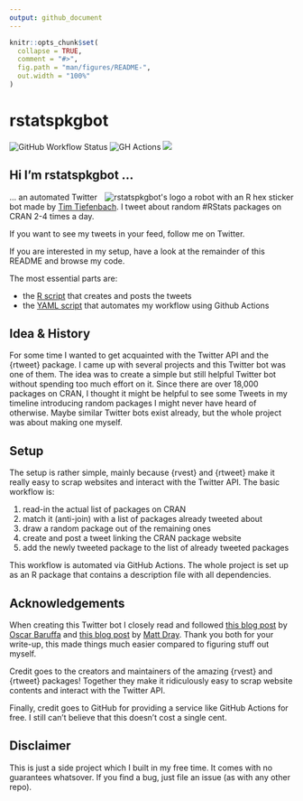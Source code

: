 ```yaml
---
output: github_document
---
```


<!-- README.md is generated from README.Rmd. Please edit that file -->

```r
knitr::opts_chunk$set(
  collapse = TRUE,
  comment = "#>",
  fig.path = "man/figures/README-",
  out.width = "100%"
)
```


# rstatspkgbot
<!-- badges: start -->
![GitHub Workflow Status](https://img.shields.io/github/actions/workflow/status/timteafan/rstatspkgbot/tweet_rpkg.yaml?label=bot%20status&logo=Github%20Actions&logoColor=white&style=flat-square)
![GH Actions](https://img.shields.io/static/v1?label=automated%20with&message=GitHub%20Actions&color=2088FF&logo=GitHub%20Actions&style=flat-square&labelColor=52535e)
<a href="https://www.twitter.com/rstatspkgbot/" target="blank"><img src="https://img.shields.io/twitter/follow/rstatspkgbot?label=Followers"></a>
<!-- badges: end -->

## Hi I'm rstatspkgbot ... 

<a id="logo" href="https://raw.githubusercontent.com/TimTeaFan/rstatspkgbot/main/man/figures/logo_big.png"><img src="man/figures/logo.png" alt="rstatspkgbot's logo a robot with an R hex sticker" align="right"></a>

... an automated Twitter bot made by [Tim Tiefenbach](https://twitter.com/TimTeaFan). I tweet about random #RStats packages on CRAN 2-4 times a day.

If you want to see my tweets in your feed, follow me on Twitter.

If you are interested in my setup, have a look at the remainder of this README and browse my code.

The most essential parts are:

- the [R script](/R/create_post_and_tweet.R) that creates and posts the tweets
- the [YAML script](/.github/workflows/tweet_rpkg.yaml) that automates my workflow using Github Actions


## Idea & History

For some time I wanted to get acquainted with the Twitter API and the {rtweet} package. I came up with
several projects and this Twitter bot was one of them. The idea was to create a simple but still helpful
Twitter bot without spending too much effort on it. Since there are over 18,000 packages on CRAN, I thought
it might be helpful to see some Tweets in my timeline introducing random packages I might never have heard 
of otherwise. Maybe similar Twitter bots exist already, but the whole project was about making
one myself.


## Setup

The setup is rather simple, mainly because {rvest} and {rtweet} make it really easy to scrap websites
and interact with the Twitter API. The basic workflow is:

1. read-in the actual list of packages on CRAN
2. match it (anti-join) with a list of packages already tweeted about
3. draw a random package out of the remaining ones
4. create and post a tweet linking the CRAN package website
5. add the newly tweeted package to the list of already tweeted packages

This workflow is automated via GitHub Actions. The whole project is set up as an R package that 
contains a description file with all dependencies.


## Acknowledgements

When creating this Twitter bot I closely read and followed [this blog post](https://oscarbaruffa.com/twitterbot/) 
by [Oscar Baruffa](https://twitter.com/oscarbaruffa/) and [this blog post](https://www.rostrum.blog/2020/09/21/londonmapbot/) by [Matt Dray](https://twitter.com/mattdray/).
Thank you both for your write-up, this made things much easier compared to figuring stuff out myself.

Credit goes to the creators and maintainers of the amazing {rvest} and {rtweet} packages! Together
they make it ridiculously easy to scrap website contents and interact with the Twitter API.

Finally, credit goes to GitHub for providing a service like GitHub Actions for free. I still can't 
believe that this doesn't cost a single cent.


## Disclaimer

This is just a side project which I built in my free time. It comes with no guarantees whatsover. 
If you find a bug, just file an issue (as with any other repo).
